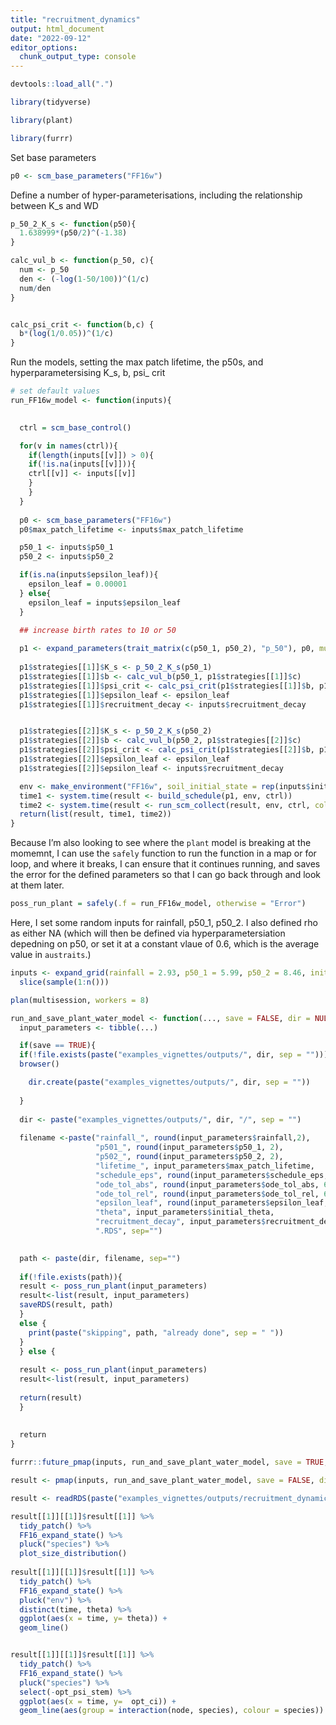 ```yaml
---
title: "recruitment_dynamics"
output: html_document
date: "2022-09-12"
editor_options: 
  chunk_output_type: console
---
```

 
```r
devtools::load_all(".")
```

```r
library(tidyverse)
```

```r
library(plant)
```

```r
library(furrr)
```

Set base parameters

```r
p0 <- scm_base_parameters("FF16w")
```

Define a number of hyper-parameterisations, including the relationship between K_s and WD

```r
p_50_2_K_s <- function(p50){
  1.638999*(p50/2)^(-1.38)
}

calc_vul_b <- function(p_50, c){
  num <- p_50
  den <- (-log(1-50/100))^(1/c)
  num/den
}


calc_psi_crit <- function(b,c) {
  b*(log(1/0.05))^(1/c)
}
```

Run the models, setting the max patch lifetime, the p50s, and hyperparametersising K_s, b, psi_ crit

```r
# set default values 
run_FF16w_model <- function(inputs){
  

  ctrl = scm_base_control()

  for(v in names(ctrl)){
    if(length(inputs[[v]]) > 0){
    if(!is.na(inputs[[v]])){
    ctrl[[v]] <- inputs[[v]]
    }
    }
  }
  
  p0 <- scm_base_parameters("FF16w")
  p0$max_patch_lifetime <- inputs$max_patch_lifetime

  p50_1 <- inputs$p50_1
  p50_2 <- inputs$p50_2

  if(is.na(inputs$epsilon_leaf)){
    epsilon_leaf = 0.00001
  } else{
    epsilon_leaf = inputs$epsilon_leaf
  }

  ## increase birth rates to 10 or 50
  
  p1 <- expand_parameters(trait_matrix(c(p50_1, p50_2), "p_50"), p0, mutant=FALSE, birth_rate_list = c(1,1))
  
  p1$strategies[[1]]$K_s <- p_50_2_K_s(p50_1)
  p1$strategies[[1]]$b <- calc_vul_b(p50_1, p1$strategies[[1]]$c)
  p1$strategies[[1]]$psi_crit <- calc_psi_crit(p1$strategies[[1]]$b, p1$strategies[[1]]$c)
  p1$strategies[[1]]$epsilon_leaf <- epsilon_leaf
  p1$strategies[[1]]$recruitment_decay <- inputs$recruitment_decay


  p1$strategies[[2]]$K_s <- p_50_2_K_s(p50_2)
  p1$strategies[[2]]$b <- calc_vul_b(p50_2, p1$strategies[[2]]$c)
  p1$strategies[[2]]$psi_crit <- calc_psi_crit(p1$strategies[[2]]$b, p1$strategies[[2]]$c)
  p1$strategies[[2]]$epsilon_leaf <- epsilon_leaf
  p1$strategies[[2]]$epsilon_leaf <- inputs$recruitment_decay

  env <- make_environment("FF16w", soil_initial_state = rep(inputs$initial_theta, 1), rainfall = inputs$rainfall)
  time1 <- system.time(result <- build_schedule(p1, env, ctrl))
  time2 <- system.time(result <- run_scm_collect(result, env, ctrl, collect_auxiliary_variables = TRUE))
  return(list(result, time1, time2))
}
```

Because I'm also looking to see where the `plant` model is breaking at the momemnt, I can use the `safely` function to run the function in a map or for loop, and where it breaks, I can ensure that it continues running, and saves the error for the defined parameters so that I can go back through and look at them later. 

```r
poss_run_plant = safely(.f = run_FF16w_model, otherwise = "Error")
```

Here, I set some random inputs for rainfall, p50_1, p50_2. I also defined rho as either NA (which will then be defined via hyperparametersiation depedning on p50, or set it at a constant vlaue of 0.6, which is the average value in `austraits`.)

```r
inputs <- expand_grid(rainfall = 2.93, p50_1 = 5.99, p50_2 = 8.46, initial_theta = c(0.1), max_patch_lifetime = 11, schedule_eps = NA, ode_tol_abs = NA, ode_tol_rel = NA, epsilon_leaf = NA, recruitment_decay = c(1)) %>%
  slice(sample(1:n()))
```

```r
plan(multisession, workers = 8)
```

```r
run_and_save_plant_water_model <- function(..., save = FALSE, dir = NULL){
  input_parameters <- tibble(...)

  if(save == TRUE){
  if(!file.exists(paste("examples_vignettes/outputs/", dir, sep = ""))){
  browser()

    dir.create(paste("examples_vignettes/outputs/", dir, sep = ""))
    
  }
  
  dir <- paste("examples_vignettes/outputs/", dir, "/", sep = "")
  
  filename <-paste("rainfall_", round(input_parameters$rainfall,2), 
                   "p501_", round(input_parameters$p50_1, 2), 
                   "p502_", round(input_parameters$p50_2, 2), 
                   "lifetime_", input_parameters$max_patch_lifetime,
                   "schedule_eps", round(input_parameters$schedule_eps, 6),
                   "ode_tol_abs", round(input_parameters$ode_tol_abs, 6),
                   "ode_tol_rel", round(input_parameters$ode_tol_rel, 6),
                   "epsilon_leaf", round(input_parameters$epsilon_leaf, 6),
                   "theta", input_parameters$initial_theta,
                   "recruitment_decay", input_parameters$recruitment_decay,
                   ".RDS", sep="")
                   

  path <- paste(dir, filename, sep="")
  
  if(!file.exists(path)){
  result <- poss_run_plant(input_parameters)
  result<-list(result, input_parameters)
  saveRDS(result, path)
  }
  else {
    print(paste("skipping", path, "already done", sep = " "))
  }
  } else {
  
  result <- poss_run_plant(input_parameters)
  result<-list(result, input_parameters)
  
  return(result)
  }
  
  
  return
}
```

```r
furrr::future_pmap(inputs, run_and_save_plant_water_model, save = TRUE, dir = "recruitment_dynamics")

result <- pmap(inputs, run_and_save_plant_water_model, save = FALSE, dir = "recruitment_dynamics")

```

```r
result <- readRDS(paste("examples_vignettes/outputs/recruitment_dynamics/",list.files("examples_vignettes/outputs/recruitment_dynamics")[2], sep = ""))

result[[1]][[1]]$result[[1]] %>%
  tidy_patch() %>%
  FF16_expand_state() %>%
  pluck("species") %>%
  plot_size_distribution()
  
result[[1]][[1]]$result[[1]] %>%
  tidy_patch() %>%
  FF16_expand_state() %>%
  pluck("env") %>%
  distinct(time, theta) %>%
  ggplot(aes(x = time, y= theta)) +
  geom_line()


result[[1]][[1]]$result[[1]] %>%
  tidy_patch() %>%
  FF16_expand_state() %>%
  pluck("species") %>%
  select(-opt_psi_stem) %>%
  ggplot(aes(x = time, y=  opt_ci)) +
  geom_line(aes(group = interaction(node, species), colour = species))
```

